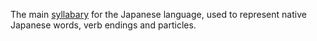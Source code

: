 The main [[syllabary]] for the Japanese language, used to represent native Japanese words, verb endings and particles.